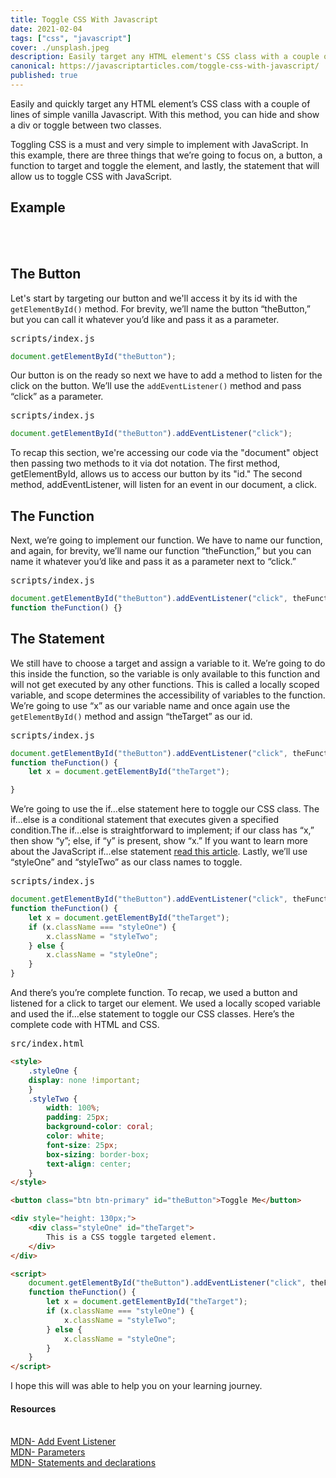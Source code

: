```yaml
---
title: Toggle CSS With Javascript
date: 2021-02-04
tags: ["css", "javascript"]
cover: ./unsplash.jpeg
description: Easily target any HTML element's CSS class with a couple of lines of simple Javascript.
canonical: https://javascriptarticles.com/toggle-css-with-javascript/
published: true
---
```



Easily and quickly target any HTML element’s CSS class with a couple of lines of simple vanilla Javascript. With this method, you can hide and show a div or toggle between two classes. 

Toggling CSS is a must and very simple to implement with JavaScript. In this example, there are three things that we’re going to focus on, a button, a function to target and toggle the element, and lastly, the statement that will allow us to toggle CSS with JavaScript.

## Example

<Card>
	<Toggle />
</Card>

<br />
<br />

## The Button

Let's start by targeting our button and we'll access it by its id with the `getElementById()` method. For brevity, we’ll name the button “theButton,” but you can call it whatever you’d like and pass it as a parameter.

<pre className="code-title">scripts/index.js</pre>
```js
document.getElementById("theButton");
```

Our button is on the ready so next we have to add a method to listen for the click on the button. We’ll use the `addEventListener()` method and pass “click” as a parameter.

<pre className="code-title">scripts/index.js</pre>
```js
document.getElementById("theButton").addEventListener("click");
```

To recap this section, we're accessing our code via the "document" object then passing two methods to it via dot notation. The first method, getElementById, allows us to access our button by its "id." The second method, addEventListener, will listen for an event in our document, a click.

## The Function

Next, we’re going to implement our function. We have to name our function, and again, for brevity, we’ll name our function “theFunction,” but you can name it whatever you’d like and pass it as a parameter next to “click.”

<pre className="code-title">scripts/index.js</pre>
```javascript
document.getElementById("theButton").addEventListener("click", theFunction);
function theFunction() {}
```

## The Statement

We still have to choose a target and assign a variable to it. We’re going to do this inside the function, so the variable is only available to this function and will not get executed by any other functions. This is called a locally scoped variable, and scope determines the accessibility of variables to the function. We’re going to use “x” as our variable name and once again use the `getElementById()` method and assign “theTarget” as our id.

<pre className="code-title">scripts/index.js</pre>
```js
document.getElementById("theButton").addEventListener("click", theFunction);
function theFunction() {
	let x = document.getElementById("theTarget");

}
```

We’re going to use the if…else statement here to toggle our CSS class. The if...else is a conditional statement that executes given a specified condition.The if…else is straightforward to implement; if our class has “x,” then show “y”; else, if “y” is present, show “x.” If you want to learn more about the JavaScript if...else statement [read this article](https://javascriptarticles.com/javascript-if-else-statement/ "JavaScript If...else Statement"). Lastly, we’ll use “styleOne” and “styleTwo” as our class names to toggle.

<pre className="code-title">scripts/index.js</pre>
```js
document.getElementById("theButton").addEventListener("click", theFunction);
function theFunction() {
	let x = document.getElementById("theTarget");
	if (x.className === "styleOne") {
		x.className = "styleTwo";
	} else {
		x.className = "styleOne";
	}
}
```

And there’s you’re complete function. To recap, we used a button and listened for a click to target our element. We used a locally scoped variable and used the if…else statement to toggle our CSS classes. Here’s the complete code with HTML and CSS.

<pre className="code-title">src/index.html</pre>
```html
<style>
	.styleOne {
    display: none !important;
	}
	.styleTwo {
		width: 100%;
		padding: 25px;
		background-color: coral;
		color: white;
		font-size: 25px;
		box-sizing: border-box;
		text-align: center;
	}
</style>

<button class="btn btn-primary" id="theButton">Toggle Me</button>

<div style="height: 130px;">
	<div class="styleOne" id="theTarget">
		This is a CSS toggle targeted element.
	</div>
</div>

<script>
	document.getElementById("theButton").addEventListener("click", theFunction);
	function theFunction() {
		let x = document.getElementById("theTarget");
		if (x.className === "styleOne") {
			x.className = "styleTwo";
		} else {
			x.className = "styleOne";
		}
	}
</script>
```

I hope this will was able to help you on your learning journey.

<Card>
<h4>Resources</h4>
<br />
<a className="footnote" href="https://developer.mozilla.org/en-US/docs/Web/API/EventTarget/addEventListener">MDN- Add Event Listener</a><br />
<a className="footnote" href="https://developer.mozilla.org/en-US/docs/Glossary/Parameter">MDN- Parameters</a><br />
<a className="footnote" href="https://developer.mozilla.org/en-US/docs/Web/JavaScript/Reference/Statements">MDN- Statements and declarations</a>

</Card>
